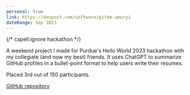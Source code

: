```yaml
---
personal: true
link: https://devpost.com/software/gitme-amuryi
dateRange: Sep 2023
---
```

{/* cspell:ignore hackathon */}

A weekend project I made for Purdue's Hello World 2023 hackathon with my collegiate (and now my best) friends. It uses ChatGPT to summarize GitHub profiles in a bullet-point format to help users write their resumes.

Placed 3rd out of 150 participants.

[GitHub repository](https://github.com/Leo7Deng/GitMe)